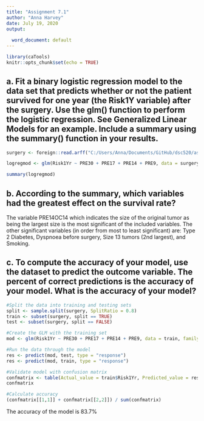 ```yaml
---
title: "Assignment 7.1"
author: "Anna Harvey"
date: July 19, 2020
output:
  
  word_document: default
---
```


```r
library(caTools)
knitr::opts_chunk$set(echo = TRUE)
```
## a. Fit a binary logistic regression model to the data set that predicts whether or not the patient survived for one year (the Risk1Y variable) after the surgery. Use the glm() function to perform the logistic regression. See Generalized Linear Models for an example. Include a summary using the summary() function in your results.

```r
surgery <- foreign::read.arff("C:/Users/Anna/Documents/GitHub/dsc520/assignments/ThoraricSurgery.arff")
```
```r
logregmod <- glm(Risk1Yr ~ PRE30 + PRE17 + PRE14 + PRE9, data = surgery, family = binomial)

summary(logregmod)
```

## b. According to the summary, which variables had the greatest effect on the survival rate?

The variable PRE14OC14 which indicates the size of the original tumor as being the largest size is the most significant of the included variables. The other significant variables (in order from most to least significant) are: Type 2 Diabetes, Dyspnoea before surgery, Size 13 tumors (2nd largest), and Smoking.

## c. To compute the accuracy of your model, use the dataset to predict the outcome variable. The percent of correct predictions is the accuracy of your model. What is the accuracy of your model?

```r
#Split the data into training and testing sets
split <- sample.split(surgery, SplitRatio = 0.8)
train <- subset(surgery, split == TRUE)
test <- subset(surgery, split == FALSE)

#Create the GLM with the training set
mod <- glm(Risk1Yr ~ PRE30 + PRE17 + PRE14 + PRE9, data = train, family = binomial)

#Run the data through the model
res <- predict(mod, test, type = "response")
res <- predict(mod, train, type = "response")

#Validate model with confusion matrix
confmatrix <- table(Actual_value = train$Risk1Yr, Predicted_value = res > 0.5)
confmatrix

#Calculate accuracy
(confmatrix[[1,1]] + confmatrix[[2,2]]) / sum(confmatrix)
```
The accuracy of the model is 83.7%